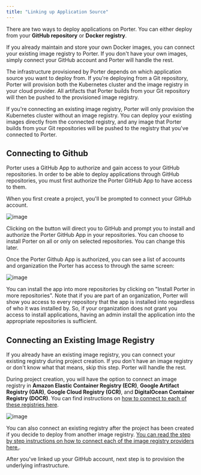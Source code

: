 ```yaml
---
title: "Linking up Application Source"
---
```


There are two ways to deploy applications on Porter. You can either deploy from your **GitHub repository** or **Docker registry**.

If you already maintain and store your own Docker images, you can connect your existing image registry to Porter. If you don't have your own images, simply connect your GitHub account and Porter will handle the rest.

The infrastructure provisioned by Porter depends on which application source you want to deploy from. If you're deploying from a Git repository, Porter will provision both the Kubernetes cluster and the image registry in your cloud provider. All artifacts that Porter builds from your Git repository will then be pushed to the provisioned image registry.

If you're connecting an existing image registry, Porter will only provision the Kubernetes cluster without an image registry. You can deploy your existing images directly from the connected registry, and any image that Porter builds from your Git repositories will be pushed to the registry that you've connected to Porter.

## Connecting to Github[](#connecting-to-github "Direct link to heading")

Porter uses a GitHub App to authorize and gain access to your GitHub repositories. In order to be able to deploy applications through GitHub repositories, you must first authorize the Porter GitHub App to have access to them.

When you first create a project, you'll be prompted to connect your GitHub account.

![image](https://imagedelivery.net/l4LYM_vOYKe7O1NCT_Nc_g/f5dfab38-63ca-4c35-8e0f-568827b69000/large)

Clicking on the button will direct you to GitHub and prompt you to install and authorize the Porter GitHub App in your repositories. You can choose to install Porter on all or only on selected repositories. You can change this later.

Once the Porter Github App is authorized, you can see a list of accounts and organization the Porter has access to through the same screen:

![image](https://imagedelivery.net/l4LYM_vOYKe7O1NCT_Nc_g/0a4c5e99-b544-4a23-dea1-28b0ef4fb200/large)

You can install the app into more repositories by clicking on "Install Porter in more repositories". Note that if you are part of an organization, Porter will show you access to every repository that the app is installed into regardless of who it was installed by. So, if your organization does not grant you access to install applications, having an admin install the application into the appropriate repositories is sufficient.

## Connecting an Existing Image Registry[](#connecting-an-existing-image-registry "Direct link to heading")

If you already have an existing image registry, you can connect your existing registry during project creation. If you don't have an image registry or don't know what that means, skip this step. Porter will handle the rest.

During project creation, you will have the option to connect an image registry in **Amazon Elastic Container Registry (ECR)**, **Google Artifact Registry (GAR)**, **Google Cloud Registry (GCR)**, and **DigitalOcean Container Registry (DOCR)**. You can find instructions on [how to connect to each of these registries here](/deploying-applications/deploying-from-docker-registry/linking-existing-registry).

![image](https://imagedelivery.net/l4LYM_vOYKe7O1NCT_Nc_g/023525c0-1dec-434e-8544-fea89bcf8200/large)


<Info>You can also connect an existing registry after the project has been created if you decide to deploy from another image registry. [You can read the step by step instructions on how to connect each of the image registry providers here.](https://docs.porter.run/docs/linking-an-existing-docker-container-registry). </Info>

After you've linked up your GitHub account, next step is to provision the underlying infrastructure.
